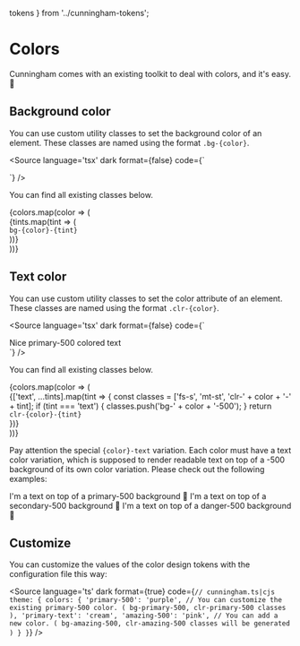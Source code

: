   tokens
} from '../cunningham-tokens';

<Meta title="Getting Started/Colors"/>


# Colors

Cunningham comes with an existing toolkit to deal with colors, and it's easy. 🎨

## Background color

You can use custom utility classes to set the background color of an element. These classes are named using the format `.bg-{color}`.

<Source
  language='tsx'
  dark
  format={false}
  code={`
  <div className="bg-primary-500"></div>
  `}
/>

You can find all existing classes below.

<Canvas isColumn={true} withSource="none">
  {colors.map(color => (
    <div key={color} style={{display: 'flex', gap: '5px'}}>
      {tints.map(tint => (
        <div key={color + tint} style={{display: 'flex', flexDirection: 'column', flexShrink: 0,flexBasis: '120px', alignItems: 'center', flexGrow: 1}}>
          <div style={{width: '72px', height: '48px'}} className={"bg-" + color + "-" + tint}></div>
          <code className="fs-s mt-st">bg-{color}-{tint}</code>
        </div>
      ))}
    </div>
  ))}
</Canvas>

## Text color

You can use custom utility classes to set the color attribute of an element. These classes are named using the format `.clr-{color}`.

<Source
  language='tsx'
  dark
  format={false}
  code={`
  <div className="clr-primary-500">Nice primary-500 colored text</div>
  `}
/>

You can find all existing classes below.

<Canvas isColumn={true} withSource="none">
  {colors.map(color => (
    <div key={color} style={{display: 'flex', gap: '10px'}}>
      {['text', ...tints].map(tint => {
        const classes = ['fs-s', 'mt-st', 'clr-' + color + '-' + tint];
        if (tint === 'text') {
          classes.push('bg-' + color + '-500');
        }
        return <div key={color + tint} style={{
          display: 'flex',
          flexDirection: 'column',
          flexShrink: 0,
          flexBasis: '110px',
          alignItems: 'center',
          flexGrow: 1
        }}>
          <code className={classes.join(' ')}>clr-{color}-{tint}</code>
        </div>
      })}
    </div>
  ))}
</Canvas>

Pay attention the special `{color}-text` variation. Each color must have a text color variation, which is supposed to
render readable text on top of a -500 background of its own color variation. Please check out the following examples:

<Canvas withSource="open">
<span className="bg-primary-500 clr-primary-text fw-medium p-t">
  I'm a text on top of a primary-500 background 👋
</span>
<span className="bg-secondary-500 clr-secondary-text fw-medium p-t">
  I'm a text on top of a secondary-500 background 👋
</span>
<span className="bg-danger-500 clr-danger-text fw-medium p-t">
  I'm a text on top of a danger-500 background 👋
</span>
</Canvas>

## Customize

You can customize the values of the color design tokens with the configuration file this way:

<Source
  language='ts'
  dark
  format={true}
  code={`
  // cunningham.ts|cjs
    theme: {
      colors: {
        'primary-500': 'purple', // You can customize the existing primary-500 color. ( bg-primary-500, clr-primary-500 classes ),
        'primary-text': 'cream',
        'amazing-500': 'pink', // You can add a new color. ( bg-amazing-500, clr-amazing-500 classes will be generated )
    }
  }
  `}
/>